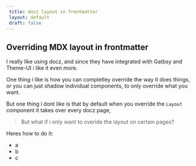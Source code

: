 ---
 title: docz layout in frontmatter
 layout: default
 draft: false
---

## Overriding MDX layout in frontmatter

I really like using docz, and since they have integrated with Gatbsy
and Theme-UI i like it even more.

One thing i like is how you can completley override the way it
does things, or you can just shadow individual components, to only override
what you want.

But one thing i dont like is that by default when you override the `Layout` component
it takes over every docz page,

> But what if i only want to overide the layout on certain pages?

Heres how to do it:

* a
* b
* c


    
